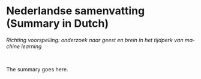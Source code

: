 # Nederlandse samenvatting (Summary in Dutch) {-}
\chaptermark{Summary in Dutch}

::: {lang=nl}

_Richting voorspelling: onderzoek naar geest en brein in het tijdperk van machine learning_

\bigskip
<br>

The summary goes here.

:::
